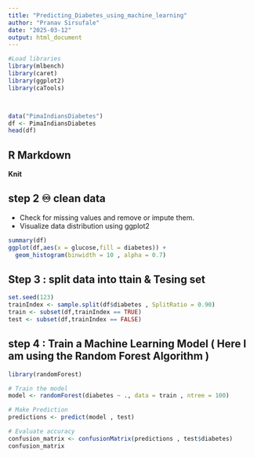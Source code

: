 ```yaml
---
title: "Predicting_Diabetes_using_machine_learning"
author: "Pranav Sirsufale"
date: "2025-03-12"
output: html_document
---
```


```r

#Load libraries
library(mlbench)
library(caret)
library(ggplot2)
library(caTools)



data("PimaIndiansDiabetes")
df <- PimaIndiansDiabetes
head(df)

```

## R Markdown
**Knit**

## step 2 ♾ clean data 
- Check for missing values and remove or impute them.
- Visualize data distribution using ggplot2


```r
summary(df)
ggplot(df,aes(x = glucose,fill = diabetes)) + 
  geom_histogram(binwidth = 10 , alpha = 0.7)

```

## Step 3 : split data into ttain & Tesing set 

```r
set.seed(123)
trainIndex <- sample.split(df$diabetes , SplitRatio = 0.90)
train <- subset(df,trainIndex == TRUE)
test <- subset(df,trainIndex == FALSE)

```

## step 4 : Train a Machine Learning Model ( Here I am using the Random Forest Algorithm )

```r
library(randomForest)

# Train the model 
model <- randomForest(diabetes ~ ., data = train , ntree = 100)

# Make Prediction
predictions <- predict(model , test)

# Evaluate accuracy
confusion_matrix <- confusionMatrix(predictions , test$diabetes)
confusion_matrix

```
